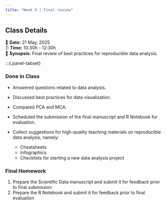 ```yaml
---
title: "Week 9 | Final review"
---
```


::: {.callout-note}
## Class Details
📅 **Date:** 21 May, 2025  
⏰ **Time:** 10:30h - 12:30h   
📖 **Synopsis:** Final review of best practices for reproducible data analysis.      
:::

:::{.panel-tabset}

### Done in Class

- Answered questions related to data analysis.
- Discussed best practices for data visualization.
- Compared PCA and MCA.
- Scheduled the submission of the final manuscript and R Notebook for evaluation.
- Collect suggestions for high-quality teaching materials on reproducible data analysis, namely:
  
  - Cheatsheets
  - Infographics
  - Checklists for starting a new data analysis project

### Final Homework

1. Prepare the Scientific Data manuscript and submit it for feedback prior to final submission
2. Prepare the R Notebook and submit it for feedback prior to final evaluation
